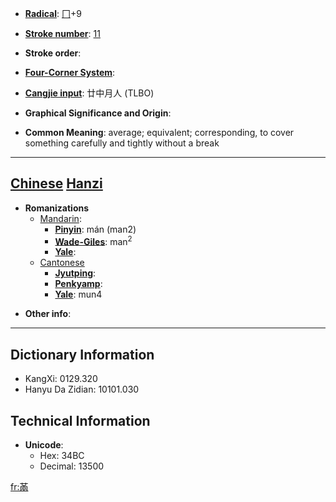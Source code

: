 * '''[[Wiktionary:Chinese radical index| Radical]]''': [[Wiktionary:Chinese radical index 冂|冂]]+9

* '''[[Wiktionary:Chinese total strokes index|Stroke number]]''': [[Wiktionary:Chinese total strokes index 11|11]]

* '''Stroke order''': 

* '''[[Wiktionary:Chinese four corner index|Four-Corner System]]''': 

* '''[[Wiktionary:Chinese Cangjie index|Cangjie input]]''': 廿中月人 (TLBO)

* '''Graphical Significance and Origin''': 

* '''Common Meaning''': average; equivalent; corresponding, to cover something carefully and tightly without a break

----

== [[Chinese]] [[Hanzi]] ==

* '''Romanizations'''
** [[Mandarin]]:
*** '''[[Pinyin]]''': mán (man2)
*** '''[[Wade-Giles]]''': man<sup>2</sup>
*** '''[[Yale]]''': 
**[[Cantonese]]
***'''[[Jyutping]]''':
***'''[[Penkyamp]]''': 
***'''[[Yale]]''': mun4

* '''Other info''': 

----

== Dictionary Information ==

* KangXi: 0129.320
* Hanyu Da Zidian: 10101.030

== Technical Information ==

* '''Unicode''':
** Hex: 34BC
** Decimal: 13500

[[fr:㒼]]